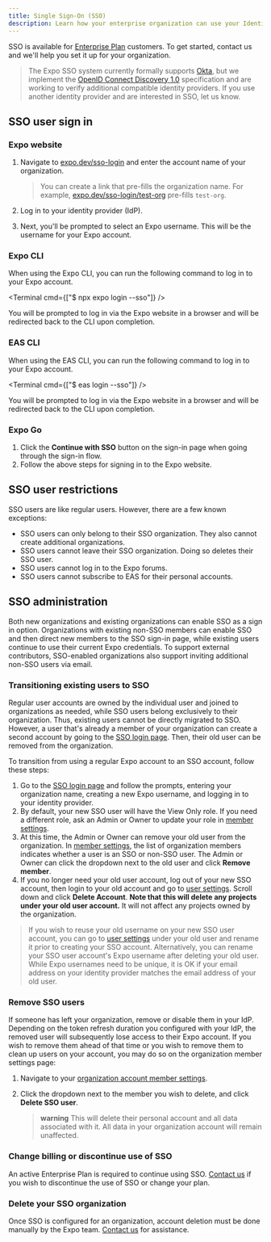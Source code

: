 ```yaml
---
title: Single Sign-On (SSO)
description: Learn how your enterprise organization can use your Identity Provider to manage Expo users on your team.
---
```



SSO is available for [Enterprise Plan](https://expo.dev/pricing) customers. To get started, contact us and we'll help you set it up for your organization.

> The Expo SSO system currently formally supports [Okta](https://www.okta.com/), but we implement the [OpenID Connect Discovery 1.0](https://openid.net/specs/openid-connect-discovery-1_0.html) specification and are working to verify additional compatible identity providers. If you use another identity provider and are interested in SSO, let us know.

## SSO user sign in

### Expo website

1. Navigate to [expo.dev/sso-login](https://expo.dev/sso-login) and enter the account name of your organization.

    > You can create a link that pre-fills the organization name. For example, [expo.dev/sso-login/test-org](https://expo.dev/sso-login/test-org) pre-fills `test-org`.

1. Log in to your identity provider (IdP).
1. Next, you'll be prompted to select an Expo username. This will be the username for your Expo account.

### Expo CLI

When using the Expo CLI, you can run the following command to log in to your Expo account.

<Terminal cmd={["$ npx expo login --sso"]} />

You will be prompted to log in via the Expo website in a browser and will be redirected back to the CLI upon completion.

### EAS CLI

When using the EAS CLI, you can run the following command to log in to your Expo account.

<Terminal cmd={["$ eas login --sso"]} />

You will be prompted to log in via the Expo website in a browser and will be redirected back to the CLI upon completion.

### Expo Go

1. Click the **Continue with SSO** button on the sign-in page when going through the sign-in flow.
1. Follow the above steps for signing in to the Expo website.

## SSO user restrictions

SSO users are like regular users. However, there are a few known exceptions:
- SSO users can only belong to their SSO organization. They also cannot create additional organizations.
- SSO users cannot leave their SSO organization. Doing so deletes their SSO user.
- SSO users cannot log in to the Expo forums.
- SSO users cannot subscribe to EAS for their personal accounts.

## SSO administration

Both new organizations and existing organizations can enable SSO as a sign in option. Organizations with existing non-SSO members can enable SSO and then direct new members to the SSO sign-in page, while existing users continue to use their current Expo credentials. To support external contributors, SSO-enabled organizations also support inviting additional non-SSO users via email.

### Transitioning existing users to SSO
Regular user accounts are owned by the individual user and joined to organizations as needed, while SSO users belong exclusively to their organization. Thus, existing users cannot be directly migrated to SSO. However, a user that's already a member of your organization can create a second account by going to the [SSO login page](https://expo.dev/sso-login). Then, their old user can be removed from the organization.

To transition from using a regular Expo account to an SSO account, follow these steps:
1. Go to the [SSO login page](https://expo.dev/sso-login) and follow the prompts, entering your organization name, creating a new Expo username, and logging in to your identity provider.
2. By default, your new SSO user will have the View Only role. If you need a different role, ask an Admin or Owner to update your role in [member settings](https://expo.dev/accounts/[account]/settings/members).
3. At this time, the Admin or Owner can remove your old user from the organization. In [member settings](https://expo.dev/accounts/[account]/settings/members), the list of organization members indicates whether a user is an SSO or non-SSO user. The Admin or Owner can click the dropdown next to the old user and click **Remove member**.
4. If you no longer need your old user account, log out of your new SSO account, then login to your old account and go to [user settings](https://expo.dev/settings). Scroll down and click **Delete Account**. **Note that this will delete any projects under your old user account.** It will not affect any projects owned by the organization.

> If you wish to reuse your old username on your new SSO user account, you can go to [user settings](https://expo.dev/settings) under your old user and rename it prior to creating your SSO account. Alternatively, you can rename your SSO user account's Expo username after deleting your old user. While Expo usernames need to be unique, it is OK if your email address on your identity provider matches the email address of your old user.


### Remove SSO users

If someone has left your organization, remove or disable them in your IdP. Depending on the token refresh duration you configured with your IdP, the removed user will subsequently lose access to their Expo account.
If you wish to remove them ahead of that time or you wish to remove them to clean up users on your account, you may do so on the organization member settings page:

1. Navigate to your [organization account member settings](https://expo.dev/accounts/[account]/settings/members).
2. Click the dropdown next to the member you wish to delete, and click **Delete SSO user**.

    > **warning** This will delete their personal account and all data associated with it. All data in your organization account will remain unaffected.

### Change billing or discontinue use of SSO

An active Enterprise Plan is required to continue using SSO. [Contact us](https://expo.dev/contact) if you wish to discontinue the use of SSO or change your plan.

### Delete your SSO organization

Once SSO is configured for an organization, account deletion must be done manually by the Expo team. [Contact us](https://expo.dev/contact) for assistance.
